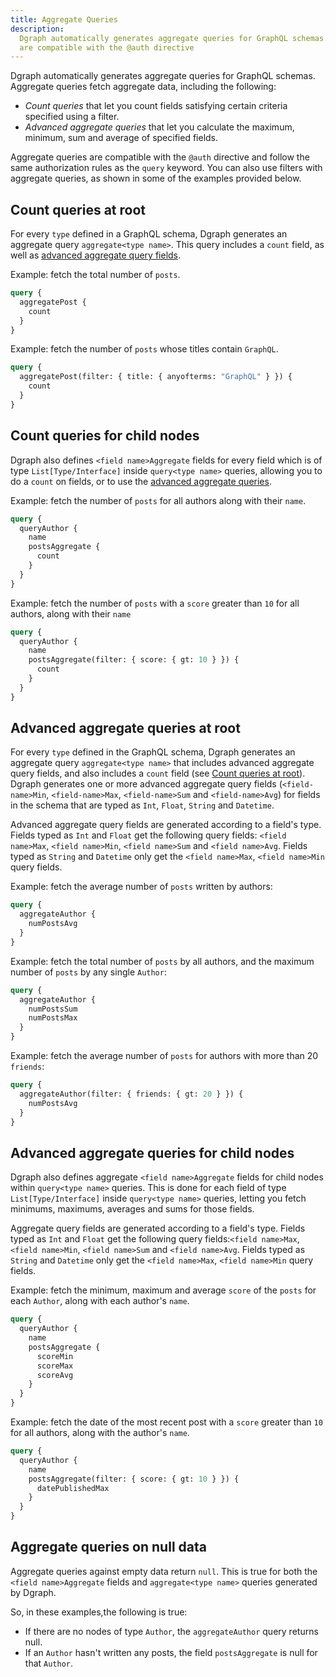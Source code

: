 ```yaml
---
title: Aggregate Queries
description:
  Dgraph automatically generates aggregate queries for GraphQL schemas. These
  are compatible with the @auth directive
---
```



<DgraphWIP />

Dgraph automatically generates aggregate queries for GraphQL schemas. Aggregate
queries fetch aggregate data, including the following:

- _Count queries_ that let you count fields satisfying certain criteria
  specified using a filter.
- _Advanced aggregate queries_ that let you calculate the maximum, minimum, sum
  and average of specified fields.

Aggregate queries are compatible with the `@auth` directive and follow the same
authorization rules as the `query` keyword. You can also use filters with
aggregate queries, as shown in some of the examples provided below.

## Count queries at root

For every `type` defined in a GraphQL schema, Dgraph generates an aggregate
query `aggregate<type name>`. This query includes a `count` field, as well as
[advanced aggregate query fields](#advanced-aggregate-queries-at-root).

Example: fetch the total number of `posts`.

```graphql
query {
  aggregatePost {
    count
  }
}
```

Example: fetch the number of `posts` whose titles contain `GraphQL`.

```graphql
query {
  aggregatePost(filter: { title: { anyofterms: "GraphQL" } }) {
    count
  }
}
```

## Count queries for child nodes

Dgraph also defines `<field name>Aggregate` fields for every field which is of
type `List[Type/Interface]` inside `query<type name>` queries, allowing you to
do a `count` on fields, or to use the
[advanced aggregate queries](#advanced-aggregate-queries-for-child-nodes).

Example: fetch the number of `posts` for all authors along with their `name`.

```graphql
query {
  queryAuthor {
    name
    postsAggregate {
      count
    }
  }
}
```

Example: fetch the number of `posts` with a `score` greater than `10` for all
authors, along with their `name`

```graphql
query {
  queryAuthor {
    name
    postsAggregate(filter: { score: { gt: 10 } }) {
      count
    }
  }
}
```

## Advanced aggregate queries at root

For every `type` defined in the GraphQL schema, Dgraph generates an aggregate
query `aggregate<type name>` that includes advanced aggregate query fields, and
also includes a `count` field (see
[Count queries at root](#count-queries-at-root)). Dgraph generates one or more
advanced aggregate query fields (`<field-name>Min`, `<field-name>Max`,
`<field-name>Sum` and `<field-name>Avg`) for fields in the schema that are typed
as `Int`, `Float`, `String` and `Datetime`.

<Note> Advanced aggregate query fields are generated according to
a field's type. Fields typed as `Int` and `Float` get the following query
fields: `<field name>Max`, `<field name>Min`, `<field name>Sum` and
`<field name>Avg`. Fields typed as `String` and `Datetime` only get the
`<field name>Max`, `<field name>Min` query fields. </Note>

Example: fetch the average number of `posts` written by authors:

```graphql
query {
  aggregateAuthor {
    numPostsAvg
  }
}
```

Example: fetch the total number of `posts` by all authors, and the maximum
number of `posts` by any single `Author`:

```graphql
query {
  aggregateAuthor {
    numPostsSum
    numPostsMax
  }
}
```

Example: fetch the average number of `posts` for authors with more than 20
`friends`:

```graphql
query {
  aggregateAuthor(filter: { friends: { gt: 20 } }) {
    numPostsAvg
  }
}
```

## Advanced aggregate queries for child nodes

Dgraph also defines aggregate `<field name>Aggregate` fields for child nodes
within `query<type name>` queries. This is done for each field of type
`List[Type/Interface]` inside `query<type name>` queries, letting you fetch
minimums, maximums, averages and sums for those fields.

<Note> Aggregate query fields are generated according to a
field's type. Fields typed as `Int` and `Float` get the following query
fields:`<field name>Max`, `<field name>Min`, `<field name>Sum` and
`<field name>Avg`. Fields typed as `String` and `Datetime` only get the
`<field name>Max`, `<field name>Min` query fields. </Note>

Example: fetch the minimum, maximum and average `score` of the `posts` for each
`Author`, along with each author's `name`.

```graphql
query {
  queryAuthor {
    name
    postsAggregate {
      scoreMin
      scoreMax
      scoreAvg
    }
  }
}
```

Example: fetch the date of the most recent post with a `score` greater than `10`
for all authors, along with the author's `name`.

```graphql
query {
  queryAuthor {
    name
    postsAggregate(filter: { score: { gt: 10 } }) {
      datePublishedMax
    }
  }
}
```

## Aggregate queries on null data

Aggregate queries against empty data return `null`. This is true for both the
`<field name>Aggregate` fields and `aggregate<type name>` queries generated by
Dgraph.

So, in these examples,the following is true:

- If there are no nodes of type `Author`, the `aggregateAuthor` query returns
  null.
- If an `Author` hasn't written any posts, the field `postsAggregate` is null
  for that `Author`.
